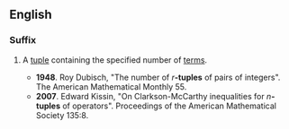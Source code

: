 ==English==

===Suffix===
{{en-noun|s}}

# {{mathematics}} A [[tuple]] containing the specified number of [[term]]s.
#*'''1948'''. Roy Dubisch, "The number of ''r'''''-tuples''' of pairs of integers". The American Mathematical Monthly  55.
#*'''2007'''. Edward Kissin, "On Clarkson-McCarthy inequalities for ''n'''''-tuples''' of operators". Proceedings of the American Mathematical Society 135:8.